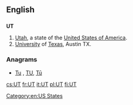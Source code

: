 {{also|ut}}
==English==

==={{abbreviation}}===
'''UT'''

# [[Utah]], a state of the [[United States of America]].
# [[university|University]] of [[Texas]], Austin TX.

===Anagrams===
* [[Tu#English|Tu]] , [[TU#English|TU]], [[Tū#English|Tū]]


[[Category:en:US States]]

[[cs:UT]]
[[fr:UT]]
[[it:UT]]
[[pl:UT]]
[[fi:UT]]
